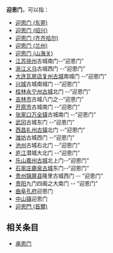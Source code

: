 '''迎恩门'''，可以指：
* [[迎恩门_(东莞)|迎恩门 (东莞)]]
* [[迎恩门_(绍兴)|迎恩门 (绍兴)]]
* [[迎恩门_(齐齐哈尔)|迎恩门 (齐齐哈尔)]]
* [[迎恩门_(兰州)|迎恩门 (兰州)]]
* [[迎恩门_(山海关)|迎恩门 (山海关)]]
* [[江苏|江苏]][[徐州|徐州]]古城南门--“迎恩门”
* [[浙江|浙江]][[义乌|义乌]]古城西门 --“迎恩门”
* [[大连|大连]][[瓦房店|瓦房店]][[复州古城|复州古城]]南城门 --“迎恩门”
* [[兴城|兴城]]古城南城门 --“迎恩门”
* [[桂林|桂林]][[永宁州古城|永宁州古城]]北门 --“迎恩门”
* [[吉林市|吉林市]]古城八门之--“迎恩门”
* [[开原市|开原市]]古城南门 --“迎恩门”
* [[张家口|张家口]][[万全镇_(张家口市)|万全镇]]古城南门 --“迎恩门”
* [[武冈|武冈]]古城东门 --“迎恩门”
* [[西昌|西昌]][[礼州古镇|礼州古镇]]北门 --“迎恩门”
* [[潍坊|潍坊]]古城西门 --“迎恩门”
* [[池州|池州]]古城右北门 --“迎恩门”
* [[庐江|庐江]]潜城大北门 --“迎恩门”
* [[乐山|乐山]][[嘉州古城|嘉州古城]]北上门--“迎恩门”
* [[石家庄|石家庄]][[鹿泉古城|鹿泉古城]]东门--“迎恩门”
* [[贵州|贵州]][[锦屏县|锦屏县]]隆里古城西门 -- “迎恩门”
* [[贵阳|贵阳]]九门四阁之大南门 -- “迎恩门”
* [[曲阜|曲阜]][[孔府|孔府]]迎恩门
* [[中山镇_(武平县)|中山镇]]迎恩门
* [[迎恩門_(首爾)|迎恩門 (首爾)]]

==相关条目==
*[[承恩门|承恩门]]

{{Disambig|Cat=城门消歧义}}